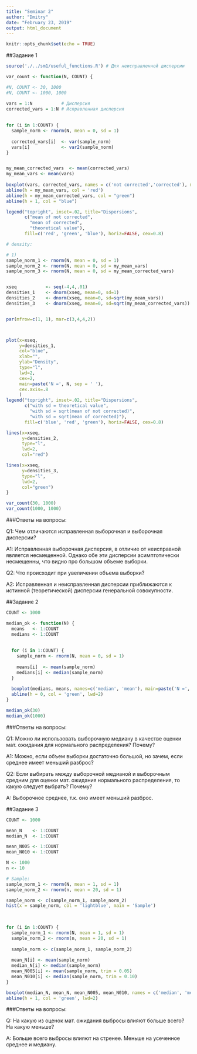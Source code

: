 ```yaml
---
title: "Seminar 2"
author: "Dmitry"
date: "February 23, 2019"
output: html_document
---
```


```r
knitr::opts_chunk$set(echo = TRUE)
```

##Задание 1

```r
source('./../sm1/useful_functions.R') # Для неисправленной дисперсии

var_count <- function(N, COUNT) {

#N, COUNT <- 30, 1000
#N, COUNT <- 1000, 1000

vars = 1:N           # Дисперсия
corrected_vars = 1:N # Исправленная дисперсия
  
  
for (i in 1:COUNT) {
  sample_norm <- rnorm(N, mean = 0, sd = 1)
  
  corrected_vars[i]  <- var(sample_norm)
  vars[i]            <- var2(sample_norm)
}


my_mean_corrected_vars  <- mean(corrected_vars)
my_mean_vars <- mean(vars)
  
boxplot(vars, corrected_vars, names = c('not corrected','corrected'), main=paste('N =', N, sep = ' '))
abline(h = my_mean_vars, col = 'red')
abline(h = my_mean_corrected_vars, col = "green")
abline(h = 1, col = "blue")

legend("topright", inset=.02, title="Dispersions",
       c("mean of not corrected",
         "mean of corrected",
         "theoretical value"),
       fill=c('red', 'green', 'blue'), horiz=FALSE, cex=0.8)

# density:

# 1)
sample_norm_1 <- rnorm(N, mean = 0, sd = 1)
sample_norm_2 <- rnorm(N, mean = 0, sd = my_mean_vars)
sample_norm_3 <- rnorm(N, mean = 0, sd = my_mean_corrected_vars)


xseq           <- seq(-4,4,.01)
densities_1    <- dnorm(xseq, mean=0, sd=1)
densities_2    <- dnorm(xseq, mean=0, sd=sqrt(my_mean_vars))
densities_3    <- dnorm(xseq, mean=0, sd=sqrt(my_mean_corrected_vars))


par(mfrow=c(1, 1), mar=c(3,4,4,2))



plot(x=xseq,
     y=densities_1,
     col="blue",
     xlab="",
     ylab="Density",
     type="l",
     lwd=2,
     cex=2,
     main=paste('N =', N, sep = ' '),
     cex.axis=.8
     )
legend("topright", inset=.02, title="Dispersions",
       c("with sd = theoretical value",
         "with sd = sqrt(mean of not corrected)",
         "with sd = sqrt(mean of corrected)"),
       fill=c('blue', 'red', 'green'), horiz=FALSE, cex=0.8)

lines(x=xseq,
      y=densities_2,
      type="l",
      lwd=2,
      col="red")

lines(x=xseq,
      y=densities_3,
      type="l",
      lwd=2,
      col="green")
}

var_count(30, 1000)
var_count(1000, 1000)

```

###Ответы на вопросы:

Q1: Чем отличаются исправленная выборочная и выборочная дисперсии?

A1: Исправленная выборочная дисперсия, в отличие от неисправной является несмещенной. Однако обе эти дисперсии асимптотически несмещенны, что видно про большом объеме выборки.

Q2: Что происходит при увеличении объема выборки?

A2: Исправленная и неисправленная дисперсии приближаются к истинной (теоретической) дисперсии генеральной совокупности.


##Задание 2


```r
COUNT <- 1000

median_ok <- function(N) {
  means   <- 1:COUNT
  medians <- 1:COUNT
  
  
  for (i in 1:COUNT) {
    sample_norm <- rnorm(N, mean = 0, sd = 1)
    
    means[i]  <- mean(sample_norm)
    medians[i] <- median(sample_norm)
  }
  
  boxplot(medians, means, names=c('median', 'mean'), main=paste('N =', N, sep = ' '))
  abline(h = 0, col = 'green', lwd=2)
}

median_ok(30)
median_ok(1000)

```

###Ответы на вопросы:


Q1: Можно ли использовать выборочную медиану в качестве оценки мат. ожидания для нормального распределения? Почему?

A1: Можно, если объем выборки достаточно большой, но зачем, если среднее имеет меньший разброс?

Q2: Если выбирать между выборочной медианой и выборочным средним для оценки мат. ожидания нормального распределения, то какую следует выбрать? Почему?

A: Выборочное среднее, т.к. оно имеет меньший разброс.


##Задание 3

```r

COUNT <- 1000

mean_N    <- 1:COUNT
median_N  <- 1:COUNT

mean_N005 <- 1:COUNT
mean_N010 <- 1:COUNT

N <- 1000
n <- 10

# Sample:
sample_norm_1 <- rnorm(N, mean = 1, sd = 1)
sample_norm_2 <- rnorm(n, mean = 20, sd = 1)

sample_norm <- c(sample_norm_1, sample_norm_2)
hist(x = sample_norm, col = 'lightblue', main = 'Sample')
  

  
for (i in 1:COUNT) {
  sample_norm_1 <- rnorm(N, mean = 1, sd = 1)
  sample_norm_2 <- rnorm(n, mean = 20, sd = 1)
  
  sample_norm <- c(sample_norm_1, sample_norm_2)
  
  mean_N[i] <- mean(sample_norm)
  median_N[i] <- median(sample_norm)
  mean_N005[i] <- mean(sample_norm, trim = 0.05)
  mean_N010[i] <- median(sample_norm, trim = 0.10)
}

boxplot(median_N, mean_N, mean_N005, mean_N010, names = c('median', 'mean', 'mean -5%', 'mean -10%'))
abline(h = 1, col = 'green', lwd=2)

```

###Ответы на вопросы:

Q: На какую из оценок мат. ожидания выбросы влияют больше всего? На какую меньше?

A: Больше всего выбросы влияют на стренее. Меньше на усеченное среднее и медиану.
